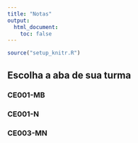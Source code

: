 ```yaml
---
title: "Notas"
output:
  html_document:
    toc: false
---
```


```r
source("setup_knitr.R")
```

## Escolha a aba de sua turma {.tabset}

### CE001-MB

### CE001-N

### CE003-MN
